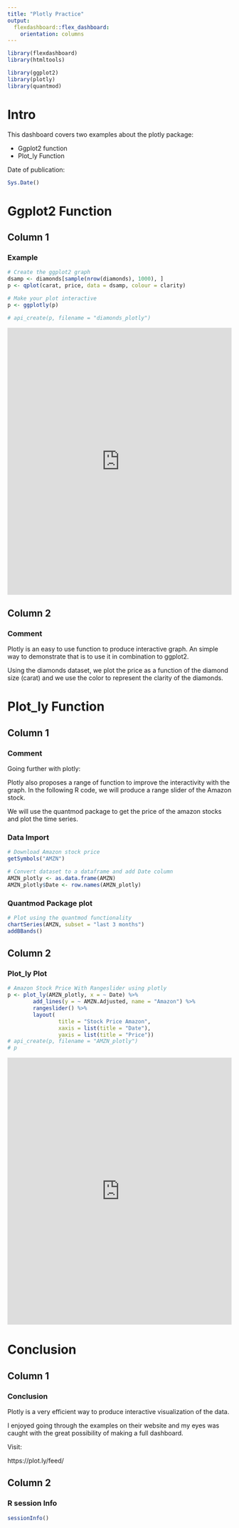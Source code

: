 ```yaml
---
title: "Plotly Practice"
output: 
  flexdashboard::flex_dashboard:
    orientation: columns
---
```


```r
library(flexdashboard)
library(htmltools)

```

```r
library(ggplot2)
library(plotly)
library(quantmod)
```

# Intro {.sidebar}

This dashboard covers two examples about the plotly package:

* Ggplot2 function
* Plot_ly Function

Date of publication:
```r
Sys.Date()
```
# Ggplot2 Function

## Column 1 {data-width=700}

### Example

```r
# Create the ggplot2 graph
dsamp <- diamonds[sample(nrow(diamonds), 1000), ]
p <- qplot(carat, price, data = dsamp, colour = clarity)

# Make your plot interactive
p <- ggplotly(p)

# api_create(p, filename = "diamonds_plotly")

```

<iframe src="https://plot.ly/~pjbaudin/23"
        height="600" width="100%"
        scrolling="no" seamless="seamless"
        frameBorder="0">
</iframe>

## Column 2 {data-width=300}

### Comment

Plotly is an easy to use function to produce interactive graph. An simple way to demonstrate that is to use it in combination to ggplot2.

Using the diamonds dataset, we plot the price as a function of the diamond size (carat) and we use the color to represent the clarity of the diamonds.

# Plot_ly Function

## Column 1 {data-width=400}

### Comment

Going further with plotly:

Plotly also proposes a range of function to improve the interactivity with the graph. In the following R code, we will produce a range slider of the Amazon stock.

We will use the quantmod package to get the price of the amazon stocks and plot the time series.

### Data Import

```r
# Download Amazon stock price
getSymbols("AMZN")

# Convert dataset to a dataframe and add Date column
AMZN_plotly <- as.data.frame(AMZN) 
AMZN_plotly$Date <- row.names(AMZN_plotly)
```

### Quantmod Package plot

```r
# Plot using the quantmod functionality
chartSeries(AMZN, subset = "last 3 months")
addBBands()
```

## Column 2 {data-width=600}

### Plot_ly Plot
```r
# Amazon Stock Price With Rangeslider using plotly
p <- plot_ly(AMZN_plotly, x = ~ Date) %>%
        add_lines(y = ~ AMZN.Adjusted, name = "Amazon") %>% 
        rangeslider() %>% 
        layout(
                title = "Stock Price Amazon",
                xaxis = list(title = "Date"),
                yaxis = list(title = "Price"))
# api_create(p, filename = "AMZN_plotly")
# p
```

<iframe src="https://plot.ly/~pjbaudin/9"
        height="600" width="100%"
        scrolling="no" seamless="seamless"
        frameBorder="0">
</iframe>


# Conclusion

## Column 1 {data-width=300}

### Conclusion

Plotly is a very efficient way to produce interactive visualization of the data.

I enjoyed going through the examples on their website and my eyes was caught with the great possibility of making a full dashboard.

Visit:

https://plot.ly/feed/


## Column 2 {data-width=700}

### R session Info

```r
sessionInfo()
```
